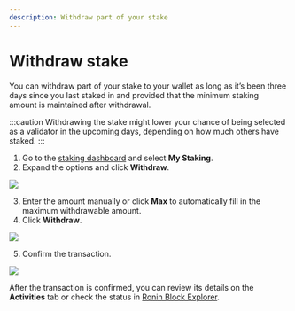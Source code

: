 ```yaml
---
description: Withdraw part of your stake
---
```


# Withdraw stake
You can withdraw part of your stake to your wallet as long as it’s been
three days since you last staked in and provided that the minimum staking
amount is maintained after withdrawal.

:::caution
Withdrawing the stake might lower your chance of being selected
as a validator in the upcoming days, depending on how much others
have staked.
:::

1. Go to the [staking dashboard](https://saigon-staking.roninchain.com/)
and select **My Staking**.
2. Expand the options and click **Withdraw**.

<img src={stepOne} width={480} />

3. Enter the amount manually or click **Max** to automatically 
fill in the maximum withdrawable amount.
4. Click **Withdraw**.

<img src={stepTwo} width={416} />

5. Confirm the transaction.

<img src={confirmTransaction} width={375} />

After the transaction is confirmed, you can review its details on the
**Activities** tab or check the status in
[Ronin Block Explorer](https://saigon-explorer.roninchain.com/).

